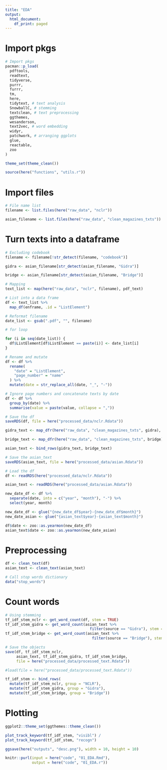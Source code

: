 ```yaml
---
title: "EDA"
output:
  html_document:
    df_print: paged
---
```


# Import pkgs 

```r
# Import pkgs
pacman::p_load(
  pdftools,
  readtext,
  tidyverse,
  purrr,
  furrr,
  tm,
  here,
  tidytext, # text analysis 
  SnowballC, # stemming 
  textclean, # text preprocessing 
  ggthemes,
  wesanderson,
  text2vec, # word embedding 
  widyr,
  patchwork, # arranging ggplots
  glue,
  reactable,
  zoo
)

theme_set(theme_clean())

source(here("functions", "utils.r"))
```

# Import files 

```r
# File name list
filename <- list.files(here("raw_data", "nclr"))

asian_filename <- list.files(here("raw_data", "clean_magazines_txts"))
```

# Turn texts into a dataframe 

```r
# Excluding codebook
filename <- filename[!str_detect(filename, "codebook")]

gidra <- asian_filename[str_detect(asian_filename, "Gidra")]

bridge <- asian_filename[str_detect(asian_filename, "Bridge")]
```

```r
# Mapping 
text_list <- map(here("raw_data", "nclr", filename), pdf_text)

# List into a data frame
df <- text_list %>%
  map_df(enframe, .id = "ListElement")

# Reformat filename
date_list <- gsub(".pdf", "", filename)

# for loop

for (i in seq(date_list)) {
  df$ListElement[df$ListElement == paste(i)] <- date_list[i]
}

# Rename and mutate
df <- df %>%
  rename(
    "date" = "ListElement",
    "page_number" = "name"
  ) %>% 
  mutate(date = str_replace_all(date, "_", "-"))

# Ignore page numbers and concatenate texts by date 
df <- df %>% 
  group_by(date) %>%
  summarise(value = paste(value, collapse = ","))

# Save the df
saveRDS(df, file = here("processed_data/nclr.Rdata"))
```

```r
gidra_text <- map_dfr(here("raw_data", "clean_magazines_txts", gidra), parse_text)

bridge_text <- map_dfr(here("raw_data", "clean_magazines_txts", bridge), parse_text)

asian_text <- bind_rows(gidra_text, bridge_text)

# Save the asian_text
saveRDS(asian_text, file = here("processed_data/asian.Rdata"))
```

```r
# Load the df 
df <- readRDS(here("processed_data/nclr.Rdata"))

asian_text <- readRDS(here("processed_data/asian.Rdata"))

new_date_df <- df %>% 
  separate(date, into = c("year", "month"), "-") %>%
  select(year, month)

new_date_df <- glue("{new_date_df$year}-{new_date_df$month}")
new_date_asian <- glue("{asian_text$year}-{asian_text$month}")

df$date <- zoo::as.yearmon(new_date_df)
asian_text$date <- zoo::as.yearmon(new_date_asian)
```

# Preprocessing 

```r
df <- clean_text(df)
asian_text <- clean_text(asian_text)

# Call stop words dictionary 
data("stop_words")
```

# Count words 

```r
# Using stemming 
tf_idf_stem_nclr <- get_word_count(df, stem = TRUE)
tf_idf_stem_gidra <- get_word_count(asian_text %>%
                                      filter(source == "Gidra"), stem = TRUE)
tf_idf_stem_bridge <- get_word_count(asian_text %>% 
                                       filter(source == "Bridge"), stem = TRUE)

# Save the objects
save(df, tf_idf_stem_nclr,
     asian_text, tf_idf_stem_gidra, tf_idf_stem_bridge, 
     file = here("processed_data/processed_text.Rdata"))
```

```r
#load(file = here("processed_data/processed_text.Rdata"))

tf_idf_stem <- bind_rows(
  mutate(tf_idf_stem_nclr, group = "NCLR"), 
  mutate(tf_idf_stem_gidra, group = "Gidra"),
  mutate(tf_idf_stem_bridge, group = "Bridge"))
```

# Plotting 

```r
ggplot2::theme_set(ggthemes::theme_clean())

plot_track_keyword(tf_idf_stem, "visibl") /
plot_track_keyword(tf_idf_stem, "recogn")

ggsave(here("outputs", "desc.png"), width = 10, height = 10)
```
 
```r
knitr::purl(input = here("code", "01_EDA.Rmd"),
            output = here("code", "01_EDA.r"))
```